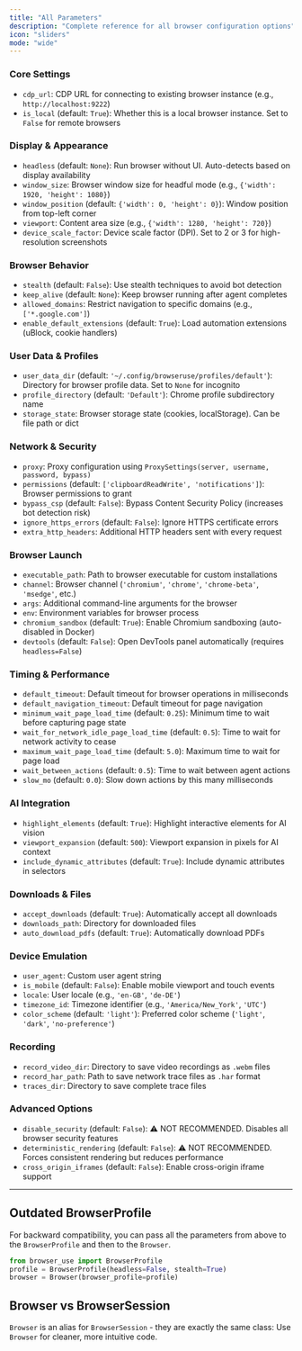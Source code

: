 ```yaml
---
title: "All Parameters"
description: "Complete reference for all browser configuration options"
icon: "sliders"
mode: "wide"
---
```



### Core Settings
- `cdp_url`: CDP URL for connecting to existing browser instance (e.g., `http://localhost:9222`)
- `is_local` (default: `True`): Whether this is a local browser instance. Set to `False` for remote browsers

### Display & Appearance
- `headless` (default: `None`): Run browser without UI. Auto-detects based on display availability
- `window_size`: Browser window size for headful mode (e.g., `{'width': 1920, 'height': 1080}`)
- `window_position` (default: `{'width': 0, 'height': 0}`): Window position from top-left corner
- `viewport`: Content area size (e.g., `{'width': 1280, 'height': 720}`)
- `device_scale_factor`: Device scale factor (DPI). Set to 2 or 3 for high-resolution screenshots

### Browser Behavior
- `stealth` (default: `False`): Use stealth techniques to avoid bot detection
- `keep_alive` (default: `None`): Keep browser running after agent completes
- `allowed_domains`: Restrict navigation to specific domains (e.g., `['*.google.com']`)
- `enable_default_extensions` (default: `True`): Load automation extensions (uBlock, cookie handlers)

### User Data & Profiles
- `user_data_dir` (default: `'~/.config/browseruse/profiles/default'`): Directory for browser profile data. Set to `None` for incognito
- `profile_directory` (default: `'Default'`): Chrome profile subdirectory name
- `storage_state`: Browser storage state (cookies, localStorage). Can be file path or dict

### Network & Security
- `proxy`: Proxy configuration using `ProxySettings(server, username, password, bypass)`
- `permissions` (default: `['clipboardReadWrite', 'notifications']`): Browser permissions to grant
- `bypass_csp` (default: `False`): Bypass Content Security Policy (increases bot detection risk)
- `ignore_https_errors` (default: `False`): Ignore HTTPS certificate errors
- `extra_http_headers`: Additional HTTP headers sent with every request

### Browser Launch
- `executable_path`: Path to browser executable for custom installations
- `channel`: Browser channel (`'chromium'`, `'chrome'`, `'chrome-beta'`, `'msedge'`, etc.)
- `args`: Additional command-line arguments for the browser
- `env`: Environment variables for browser process
- `chromium_sandbox` (default: `True`): Enable Chromium sandboxing (auto-disabled in Docker)
- `devtools` (default: `False`): Open DevTools panel automatically (requires `headless=False`)

### Timing & Performance
- `default_timeout`: Default timeout for browser operations in milliseconds
- `default_navigation_timeout`: Default timeout for page navigation
- `minimum_wait_page_load_time` (default: `0.25`): Minimum time to wait before capturing page state
- `wait_for_network_idle_page_load_time` (default: `0.5`): Time to wait for network activity to cease
- `maximum_wait_page_load_time` (default: `5.0`): Maximum time to wait for page load
- `wait_between_actions` (default: `0.5`): Time to wait between agent actions
- `slow_mo` (default: `0.0`): Slow down actions by this many milliseconds

### AI Integration
- `highlight_elements` (default: `True`): Highlight interactive elements for AI vision
- `viewport_expansion` (default: `500`): Viewport expansion in pixels for AI context
- `include_dynamic_attributes` (default: `True`): Include dynamic attributes in selectors

### Downloads & Files
- `accept_downloads` (default: `True`): Automatically accept all downloads
- `downloads_path`: Directory for downloaded files
- `auto_download_pdfs` (default: `True`): Automatically download PDFs

### Device Emulation
- `user_agent`: Custom user agent string
- `is_mobile` (default: `False`): Enable mobile viewport and touch events
- `locale`: User locale (e.g., `'en-GB'`, `'de-DE'`)
- `timezone_id`: Timezone identifier (e.g., `'America/New_York'`, `'UTC'`)
- `color_scheme` (default: `'light'`): Preferred color scheme (`'light'`, `'dark'`, `'no-preference'`)

### Recording
- `record_video_dir`: Directory to save video recordings as `.webm` files
- `record_har_path`: Path to save network trace files as `.har` format
- `traces_dir`: Directory to save complete trace files

### Advanced Options
- `disable_security` (default: `False`): ⚠️ NOT RECOMMENDED. Disables all browser security features
- `deterministic_rendering` (default: `False`): ⚠️ NOT RECOMMENDED. Forces consistent rendering but reduces performance
- `cross_origin_iframes` (default: `False`): Enable cross-origin iframe support

---

## Outdated BrowserProfile
For backward compatibility, you can pass all the parameters from above to the `BrowserProfile` and then to the `Browser`.
```python
from browser_use import BrowserProfile
profile = BrowserProfile(headless=False, stealth=True)
browser = Browser(browser_profile=profile)
```


## Browser vs BrowserSession

`Browser` is an alias for `BrowserSession` - they are exactly the same class:
Use `Browser` for cleaner, more intuitive code.